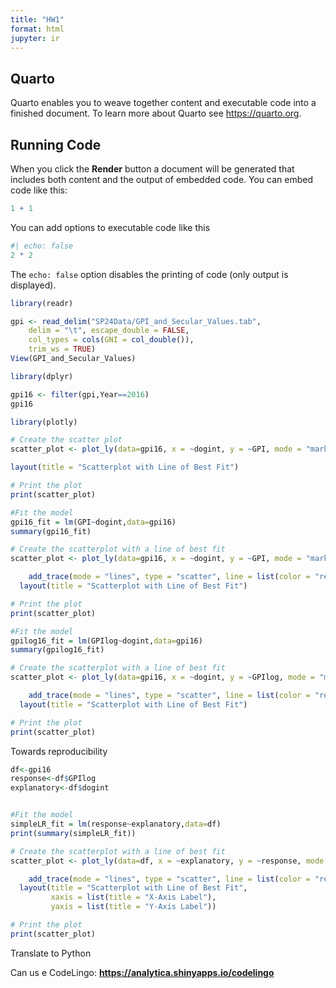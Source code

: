 ```yaml
---
title: "HW1"
format: html
jupyter: ir
---
```


## Quarto

Quarto enables you to weave together content and executable code into a finished document. To learn more about Quarto see <https://quarto.org>.

## Running Code

When you click the **Render** button a document will be generated that includes both content and the output of embedded code. You can embed code like this:

```R
1 + 1
```

You can add options to executable code like this

```R
#| echo: false
2 * 2
```

The `echo: false` option disables the printing of code (only output is displayed).

```R
library(readr)
```

```R
gpi <- read_delim("SP24Data/GPI_and_Secular_Values.tab", 
    delim = "\t", escape_double = FALSE, 
    col_types = cols(GNI = col_double()), 
    trim_ws = TRUE)
View(GPI_and_Secular_Values)
```

```R
library(dplyr)
```

```R
gpi16 <- filter(gpi,Year==2016)
gpi16
```

```R
library(plotly)
```

```R
# Create the scatter plot 
scatter_plot <- plot_ly(data=gpi16, x = ~dogint, y = ~GPI, mode = "markers", type = "scatter",trendline = "ols", name = "Data") 

layout(title = "Scatterplot with Line of Best Fit")

# Print the plot
print(scatter_plot)
```

```R
#Fit the model
gpi16_fit = lm(GPI~dogint,data=gpi16)
summary(gpi16_fit)
```

```R
# Create the scatterplot with a line of best fit
scatter_plot <- plot_ly(data=gpi16, x = ~dogint, y = ~GPI, mode = "markers", type = "scatter", name = "Data") %>%  

    add_trace(mode = "lines", type = "scatter", line = list(color = "red"), y = lm(GPI~dogint,data=gpi16)$fitted.values, name = "Line of Best Fit") %>%
  layout(title = "Scatterplot with Line of Best Fit")

# Print the plot
print(scatter_plot)
```

```R
#Fit the model
gpilog16_fit = lm(GPIlog~dogint,data=gpi16)
summary(gpilog16_fit)
```

```R
# Create the scatterplot with a line of best fit
scatter_plot <- plot_ly(data=gpi16, x = ~dogint, y = ~GPIlog, mode = "markers", type = "scatter", name = "Data") %>%  

    add_trace(mode = "lines", type = "scatter", line = list(color = "red"), y = lm(GPIlog~dogint,data=gpi16)$fitted.values, name = "Line of Best Fit") %>%
  layout(title = "Scatterplot with Line of Best Fit")

# Print the plot
print(scatter_plot)
```

Towards reproducibility

```R
df<-gpi16
response<-df$GPIlog
explanatory<-df$dogint


#Fit the model
simpleLR_fit = lm(response~explanatory,data=df)
print(summary(simpleLR_fit))

# Create the scatterplot with a line of best fit
scatter_plot <- plot_ly(data=df, x = ~explanatory, y = ~response, mode = "markers", type = "scatter", name = "Data") %>%  

    add_trace(mode = "lines", type = "scatter", line = list(color = "red"), y = lm(response~explanatory,data=df)$fitted.values, name = "Line of Best Fit") %>%
  layout(title = "Scatterplot with Line of Best Fit",
         xaxis = list(title = "X-Axis Label"),
         yaxis = list(title = "Y-Axis Label"))

# Print the plot
print(scatter_plot)


```

Translate to Python

Can us e CodeLingo: [**https://analytica.shinyapps.io/codelingo**](https://analytica.shinyapps.io/codelingo/ "CodeLingo")

